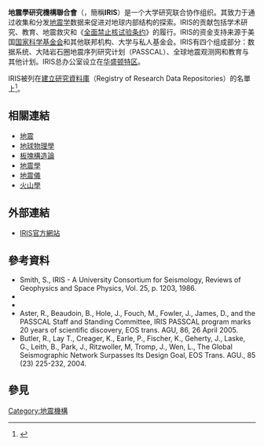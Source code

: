 '''地震學研究機構聯合會'''（{{lang-en|Incorporated Research Institutions for Seismology}}，簡稱'''IRIS'''）是一个大学研究联合协作组织。其致力于通过收集和分发[[地震学|地震学]]数据来促进对地球内部结构的探索。IRIS的贡献包括学术研究、教育、地震救灾和《[[全面禁止核试验条约|全面禁止核试验条约]]》的履行。IRIS的资金支持来源于美国[[国家科学基金会|国家科学基金会]]和其他联邦机构、大学与私人基金会。IRIS有四个组成部分：数据系统、大陆岩石圈地震序列研究计划（PASSCAL）、全球地震观测网和教育与其他计划。IRIS总办公室设立在[[华盛顿特区|华盛顿特区]]。

IRIS被列在[[建立研究資料庫|建立研究資料庫]]（Registry of Research Data Repositories）的名單上<ref>{{cite web|title=IRIS Entry in re3data.org|url=http://service.re3data.org/repository/r3d100010268|website=www.re3data.org|accessdate=21 August 2014|archive-date=2016-03-03|archive-url=https://web.archive.org/web/20160303212117/http://service.re3data.org/repository/r3d100010268|dead-url=no}}</ref>。

==相關連結==
{{portal box|地球科學}}
*[[地震|地震]]
*[[地球物理學|地球物理學]]
*[[板塊構造論|板塊構造論]]
*[[地震學|地震學]]
*[[地震儀|地震儀]]
*[[火山學|火山學]]

==外部連結==
*[http://www.iris.edu IRIS官方網站]{{Wayback|url=http://www.iris.edu/ |date=20080908113454 }}

==參考資料==
* Smith, S., IRIS - A University Consortium for Seismology, Reviews of Geophysics and Space Physics, Vol. 25, p. 1203, 1986.
* {{cite web |title=IRIS's About Page |work=Introduction |url=http://www.iris.edu/about/iris.htm |deadurl=yes |archiveurl=https://web.archive.org/web/20050204015859/http://www.iris.edu/about/iris.htm |archivedate=2005-02-04 |accessdate=2015-09-19 }}
* {{cite journal | author=van der Vink GE | title=The role of seismologists in debates over the Comprehensive Test Ban Treaty | url=https://archive.org/details/sim_annals-of-the-new-york-academy-of-sciences_1998_866/page/84 | journal= Annals of the New York Academy of Sciences | year=1998 | volume=866 | pages=84–113 | pmid=12088011 | doi=10.1111/j.1749-6632.1998.tb09148.x}}
* Aster, R., Beaudoin, B., Hole, J., Fouch, M., Fowler, J., James, D., and the PASSCAL Staff and Standing Committee, IRIS PASSCAL program marks 20 years of scientific discovery, EOS trans. AGU, 86, 26 April 2005.
* Butler, R., Lay T., Creager, K., Earle, P., Fischer, K., Geherty, J., Laske, G., Leith, B., Park, J., Ritzwoller, M, Tromp, J., Wen, L., The Global Seismographic Network Surpasses Its Design Goal, EOS Trans. AGU., 85 (23) 225-232, 2004.

==參見==
{{reflist}}

[[Category:地震機構|Category:地震機構]]